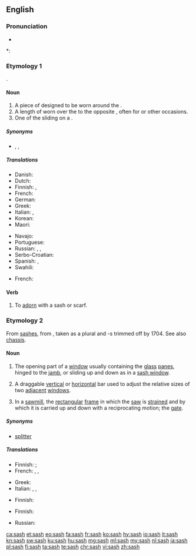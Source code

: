 ==English==

===Pronunciation===
* {{audio|en-us-sash.ogg|Audio (US)|lang=en}}

*: {{rhymes|æʃ|lang=en}}

===Etymology 1===
{{etyl|ar|en}} {{term|شَاش||muslin cloth|lang=ar}}.

====Noun====
{{en-noun|es}}

# A piece of {{l/en|cloth}} designed to be worn around the {{l/en|waist}}.
# A {{l/en|decorative}} length of {{l/en|cloth}} worn over the {{l/en|shoulder}} to the opposite {{l/en|hip}}, often for {{l/en|ceremonial}} or other {{l/en|formal}} occasions.
# One of the sliding {{l/en|panels}} on a {{l/en|sash window}}.

=====Synonyms=====
* {{l/en|belt}}, {{l/en|strap}}, {{l/en|waistband}}

=====Translations=====
{{trans-top|decorative length of cloth}}
* Danish: {{t|da|skærf|n}}
* Dutch: {{t|nl|sjerp}}
* Finnish: {{t+|fi|nauha}}, {{t+|fi|vyö}}
* French: {{t+|fr|écharpe|f}}
* German: {{t|de|Schärpe|f}}
* Greek: {{t+|el|ζώνη|f}}
* Italian: {{t+|it|fascia|f}}, {{t+|it|sciarpa|f}}
* Korean: {{t|ko|허리띠|sc=Kore}}
* Maori: {{t|mi|tāpeka}}
{{trans-mid}}
* Navajo: {{t|nv|sis}}
* Portuguese: {{t+|pt|faixa|f}}
* Russian: {{t+|ru|по́яс|m}}, {{t+|ru|куша́к|m}} {{qualifier|belt}}, {{t+|ru|ле́нта|f}} {{qualifier|tape, ribbon, band}}
* Serbo-Croatian: {{t+|sh|ešarpa}}
* Spanish: {{t+|es|banda|f}}, {{t+|es|faja|f}}
* Swahili: {{t+|sw|shuka}}
{{trans-bottom}}

{{checktrans-top}}
* French: {{t-check|fr|large ceinture à noeud}}
{{trans-bottom}}

====Verb====
{{en-verb|es}}

# {{context|transitive|lang=en}} To [[adorn]] with a sash or scarf.
#: {{rfquotek|Burke}}

===Etymology 2===
{{defdate|circa 1680}} From [[sashes]], from {{etyl|fr|en}} {{term|châssis||frame (of a window or door)|lang=fr}}, taken as a plural and -s trimmed off by 1704. See also [[chassis]].

====Noun====
{{en-noun|es}}

# The opening part of a [[window]] usually containing the [[glass]] [[panes]], hinged to the [[jamb]], or sliding up and down as in a [[sash window]].
# {{context|software|graphical user interface|lang=en}} A draggable [[vertical]] or [[horizontal]] bar used to adjust the relative sizes of two [[adjacent]] [[window]]s.
# In a [[sawmill]], the [[rectangular]] [[frame]] in which the [[saw]] is [[strain]]ed and by which it is carried up and down with a reciprocating motion; the [[gate]].

=====Synonyms=====
* {{sense|GUI}} [[splitter]]

=====Translations=====
{{trans-top|opening part of a window}}
* Finnish: {{t+|fi|ikkuna}}; {{t|fi|ikkunanpuite}}
* French: {{t+|fr|ventail|m}}, {{t+|fr|battant|m}}, {{t+|fr|ouvrant|m}}
{{trans-mid}}
* Greek: {{t+|el|ορθοστάτης|m}}
* Italian: {{t+|it|battente|m}}, {{t+|it|anta|f}}, {{t+|it|persiana|f}}
{{trans-bottom}}

{{trans-top|graphical user interface: draggable bar}}
* Finnish: {{t+|fi|kehys}}
{{trans-mid}}
{{trans-bottom}}

{{trans-top|rectangular frame in which a saw is strained}}
* Finnish: {{t+|fi|raami}}
{{trans-mid}}
* Russian: {{t+|ru|ра́ма|f}}
{{trans-bottom}}

[[ca:sash]]
[[et:sash]]
[[eo:sash]]
[[fa:sash]]
[[fr:sash]]
[[ko:sash]]
[[hy:sash]]
[[io:sash]]
[[it:sash]]
[[kn:sash]]
[[sw:sash]]
[[ku:sash]]
[[hu:sash]]
[[mg:sash]]
[[ml:sash]]
[[my:sash]]
[[nl:sash]]
[[ja:sash]]
[[pl:sash]]
[[fi:sash]]
[[ta:sash]]
[[te:sash]]
[[chr:sash]]
[[vi:sash]]
[[zh:sash]]